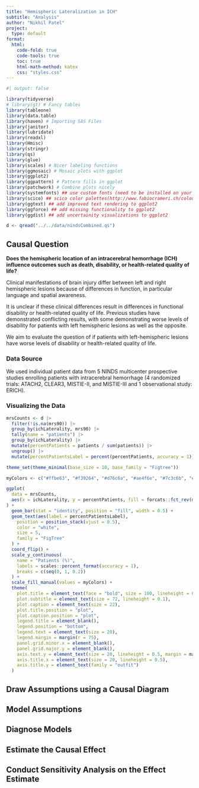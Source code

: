 ```yaml
---
title: "Hemispheric Lateralization in ICH"
subtitle: "Analysis"
author: "Nikhil Patel"
project:
  type: default
format:
  html:
    code-fold: true
    code-tools: true
    toc: true
    html-math-method: katex
    css: "styles.css"
---
```



```r
#| output: false

library(tidyverse)
# library(gt) # Fancy tables
library(tableone)
library(data.table)
library(haven) # Importing SAS Files
library(janitor)
library(lubridate)
library(readxl)
library(Hmisc)
library(stringr)
library(qs)
library(glue)
library(scales) # Nicer labeling functions
library(ggmosaic) # Mosaic plots with ggplot
library(ggplot2)
library(ggpattern) # Pattern fills in ggplot
library(patchwork) # Combine plots nicely
library(systemfonts) ## use custom fonts (need to be installed on your OS)
library(scico) ## scico color palettes(http://www.fabiocrameri.ch/colourmaps.php) in R
library(ggtext) ## add improved text rendering to ggplot2
library(ggforce) ## add missing functionality to ggplot2
library(ggdist) ## add uncertainity visualizations to ggplot2

d <- qread("../../data/nindsCombined.qs")

```

## Causal Question
**Does the hemispheric location of an intracerebral hemorrhage (ICH) influence outcomes such as death, disability, or health-related quality of life?**

Clinical manifestations of brain injury differ between left and right hemispheric lesions because of differences in function, in particular language and spatial awareness.

It is unclear if these clinical differences result in differences in functional disability or health-related quality of life. Previous studies have demonstrated conflicting results, with some demonstrating worse levels of disability for patients with left hemispheric lesions as well as the opposite.

We aim to evaluate the question of if patients with left-hemispheric lesions have worse levels of disability or health-related quality of life.

### Data Source

We used individual patient data from 5 NINDS multicenter prospective studies enrolling patients with intracerebral hemorrhage (4 randomized trials: ATACH2, CLEAR3, MISTIE-II, and MISTIE-III and 1 observational study: ERICH).

### Visualizing the Data

```r

mrsCounts <- d |>
  filter(!is.na(mrs90)) |>
  group_by(ichLaterality, mrs90) |>
  tally(name = "patients") |>
  group_by(ichLaterality) |>
  mutate(percentPatients = patients / sum(patients)) |>
  ungroup() |>
  mutate(percentPatientsLabel = percent(percentPatients, accuracy = 1))

theme_set(theme_minimal(base_size = 10, base_family = "Figtree"))

myColors <- c("#ffbe63", "#f39264", "#d76c6a", "#ae4f6e", "#7c3c6b", "#462d5d", "#0a1e45") # https://learnui.design/tools/data-color-picker.html#palette

ggplot(
  data = mrsCounts,
  aes(x = ichLaterality, y = percentPatients, fill = forcats::fct_rev(mrs90))
) +
  geom_bar(stat = "identity", position = "fill", width = 0.5) +
  geom_text(aes(label = percentPatientsLabel),
    position = position_stack(vjust = 0.5),
    color = "white",
    size = 5,
    family = "FigTree"
  ) +
  coord_flip() +
  scale_y_continuous(
    name = "Patients (%)",
    labels = scales::percent_format(accuracy = 1),
    breaks = c(seq(0, 1, 0.2))
  ) +
  scale_fill_manual(values = myColors) +
  theme(
    plot.title = element_text(face = "bold", size = 100, lineheight = 0.1),
    plot.subtitle = element_text(size = 72, lineheight = 0.1),
    plot.caption = element_text(size = 22),
    plot.title.position = "plot",
    plot.caption.position = "plot",
    legend.title = element_blank(),
    legend.position = "bottom",
    legend.text = element_text(size = 20),
    legend.margin = margin(r = 75),
    panel.grid.minor.x = element_blank(),
    panel.grid.major.y = element_blank(),
    axis.text.y = element_text(size = 20, lineheight = 0.5, margin = margin(r = -10)),
    axis.title.x = element_text(size = 20, lineheight = 0.5),
    axis.title.y = element_text(family = "outfit")
  )

```

## Draw Assumptions using a Causal Diagram



## Model Assumptions

## Diagnose Models

## Estimate the Causal Effect

## Conduct Sensitivity Analysis on the Effect Estimate

#
#
#
#
#
#
#
#
#
#
#
#
